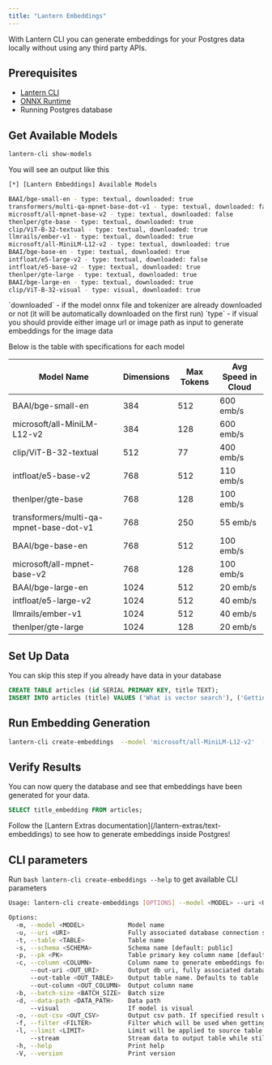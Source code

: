 ```yaml
---
title: "Lantern Embeddings"
---
```


With Lantern CLI you can generate embeddings for your Postgres data locally without using any third party APIs.

## Prerequisites
- [Lantern CLI](/lantern-cli/overview)
- [ONNX Runtime](/lantern-cli/install-onnx-runtime)
- Running Postgres database

## Get Available Models

```bash
lantern-cli show-models
```

You will see an output like this

```bash
[*] [Lantern Embeddings] Available Models

BAAI/bge-small-en - type: textual, downloaded: true
transformers/multi-qa-mpnet-base-dot-v1 - type: textual, downloaded: false
microsoft/all-mpnet-base-v2 - type: textual, downloaded: false
thenlper/gte-base - type: textual, downloaded: true
clip/ViT-B-32-textual - type: textual, downloaded: true
llmrails/ember-v1 - type: textual, downloaded: true
microsoft/all-MiniLM-L12-v2 - type: textual, downloaded: true
BAAI/bge-base-en - type: textual, downloaded: true
intfloat/e5-large-v2 - type: textual, downloaded: false
intfloat/e5-base-v2 - type: textual, downloaded: true
thenlper/gte-large - type: textual, downloaded: true
BAAI/bge-large-en - type: textual, downloaded: true
clip/ViT-B-32-visual - type: visual, downloaded: true
```

<Note>
`downloaded` - if the model onnx file and tokenizer are already downloaded or not (it will be automatically downloaded on the first run)
`type` - if visual you should provide either image url or image path as input to generate embeddings for the image data
</Note>

Below is the table with specifications for each model

| Model Name                             | Dimensions | Max Tokens | Avg Speed in Cloud
|--------------------------------------- | ---------- | ---------- | ---------------
|BAAI/bge-small-en                       | 384        | 512        | 600 emb/s
|microsoft/all-MiniLM-L12-v2             | 384        | 128        | 600 emb/s
|clip/ViT-B-32-textual                   | 512        | 77         | 400 emb/s
|intfloat/e5-base-v2                     | 768        | 512        | 110 emb/s
|thenlper/gte-base                       | 768        | 128        | 100 emb/s
|transformers/multi-qa-mpnet-base-dot-v1 | 768        | 250        | 55 emb/s
|BAAI/bge-base-en                        | 768        | 512        | 100 emb/s
|microsoft/all-mpnet-base-v2             | 768        | 128        | 100 emb/s
|BAAI/bge-large-en                       | 1024       | 512        | 20 emb/s
|intfloat/e5-large-v2                    | 1024       | 512        | 40 emb/s
|llmrails/ember-v1                       | 1024       | 512        | 40 emb/s
|thenlper/gte-large                      | 1024       | 128        | 20 emb/s


## Set Up Data
<Note>
You can skip this step if you already have data in your database
</Note>

```sql
CREATE TABLE articles (id SERIAL PRIMARY KEY, title TEXT);
INSERT INTO articles (title) VALUES ('What is vector search'), ('Getting your AI application up and running in minutes'), ('HNSW vs IVFFLAT');
```

## Run Embedding Generation
```bash
lantern-cli create-embeddings  --model 'microsoft/all-MiniLM-L12-v2'  --uri 'postgresql://[username]:[password]@localhost:5432/[db]' --table "articles" --column "title" --out-column "title_embedding" --pk id --batch-size 100
```

## Verify Results
You can now query the database and see that embeddings have been generated for your data.

```sql
SELECT title_embedding FROM articles;
```

<Note>
Follow the [Lantern Extras documentation](/lantern-extras/text-embeddings) to see how to generate embeddings inside Postgres!
</Note>

## CLI parameters

Run `bash lantern-cli create-embeddings --help` to get available CLI parameters
```bash
Usage: lantern-cli create-embeddings [OPTIONS] --model <MODEL> --uri <URI> --table <TABLE> --column <COLUMN> --out-column <OUT_COLUMN>

Options:
  -m, --model <MODEL>            Model name
  -u, --uri <URI>                Fully associated database connection string including db name
  -t, --table <TABLE>            Table name
  -s, --schema <SCHEMA>          Schema name [default: public]
  -p, --pk <PK>                  Table primary key column name [default: id]
  -c, --column <COLUMN>          Column name to generate embeddings for
      --out-uri <OUT_URI>        Output db uri, fully associated database connection string including db name. Defaults to
      --out-table <OUT_TABLE>    Output table name. Defaults to table
      --out-column <OUT_COLUMN>  Output column name
  -b, --batch-size <BATCH_SIZE>  Batch size
  -d, --data-path <DATA_PATH>    Data path
      --visual                   If model is visual
  -o, --out-csv <OUT_CSV>        Output csv path. If specified result will be written in csv instead of database
  -f, --filter <FILTER>          Filter which will be used when getting data from source table
  -l, --limit <LIMIT>            Limit will be applied to source table if specified
      --stream                   Stream data to output table while still generating
  -h, --help                     Print help
  -V, --version                  Print version
```
